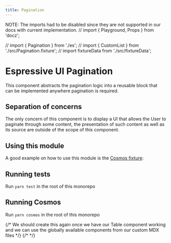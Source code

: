 ```yaml
---
title: Pagination
---
```


NOTE: The imports had to be disabled since they are not supported in our docs with current implementation.
// import { Playground, Props } from 'docz';

// import { Pagination } from './es';
// import { CustomList } from './src/Pagination.fixture';
// import fixtureData from './src/fixtureData';

# Espressive UI Pagination

This component abstracts the pagination logic into a reusable block that can be implemented anywhere pagination is required.

## Separation of concerns

The only concern of this component is to display a UI that allows the User to paginate through some content, the presentation of such content as well as its source are outside of the scope of this component.

## Using this module

A good example on how to use this module is the [Cosmos fixture](src/Pagination.fixture.js):

## Running tests

Run `yarn test` in the root of this monorepo

## Running Cosmos

Run `yarn cosmos` in the root of this monorepo

<Props of={Pagination} />

<Playground>
  <Pagination
    currentPage={1}
    entityNamePlural={'Employees'}
    entityNameSingular={'Employee'}
    isLoading={false}
    itemsPerPageLimit={10}
    recordCount={100}
  >
    {/* We should create this again once we have our Table component working and we can use the globally available components from our custom MDX files */}
    {/* <CustomList data={fixtureData} /> */}
  </Pagination>
</Playground>

